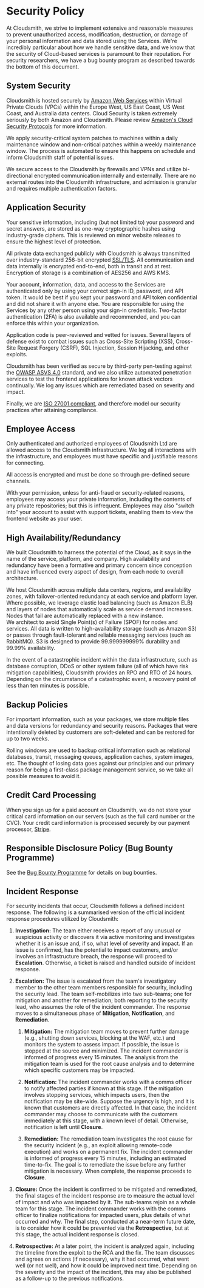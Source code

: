 # Security Policy

At Cloudsmith, we strive to implement extensive and reasonable measures to prevent unauthorized access, modification, destruction, or damage of your personal information and data stored using the Services. We're incredibly particular about how we handle sensitive data, and we know that the security of Cloud-based services is paramount to their reputation. For security researchers, we have a bug bounty program as described towards the bottom of this document.

## System Security

Cloudsmith is hosted securely by [Amazon Web Services](https://aws.amazon.com/) within Virtual Private Clouds (VPCs) within the Europe West, US East Coast, US West Coast, and Australia data centers. Cloud Security is taken extremely seriously by both Amazon and Cloudsmith. Please review [Amazon's Cloud Security Protocols](https://aws.amazon.com/security/) for more information.

We apply security-critical system patches to machines within a daily maintenance window and non-critical patches within a weekly maintenance window. The process is automated to ensure this happens on schedule and inform Cloudsmith staff of potential issues.

We secure access to the Cloudsmith by firewalls and VPNs and utilize bi-directional encrypted communication internally and externally. There are no external routes into the Cloudsmith infrastructure, and admission is granular and requires multiple authentication factors.

## Application Security

Your sensitive information, including (but not limited to) your password and secret answers, are stored as one-way cryptographic hashes using industry-grade ciphers. This is reviewed on minor website releases to ensure the highest level of protection.

All private data exchanged publicly with Cloudsmith is always transmitted over industry-standard 256-bit encrypted [SSL/TLS](https://en.wikipedia.org/wiki/Transport_Layer_Security). All communication and data internally is encrypted end-to-end, both in transit and at rest. Encryption of storage is a combination of AES256 and AWS KMS.

Your account, information, data, and access to the Services are authenticated only by using your correct sign-in ID, password, and API token. It would be best if you kept your password and API token confidential and did not share it with anyone else. You are responsible for using the Services by any other person using your sign-in credentials. Two-factor authentication (2FA) is also available and recommended, and you can enforce this within your organization.

Application code is peer-reviewed and vetted for issues. Several layers of defense exist to combat issues such as Cross-Site Scripting (XSS), Cross-Site Request Forgery (CSRF), SQL Injection, Session Hijacking, and other exploits.

Cloudsmith has been verified as secure by third-party pen-testing against the [OWASP ASVS 4.0](https://owasp.org/www-project-application-security-verification-standard/) standard, and we also utilize automated penetration services to test the frontend applications for known attack vectors continually. We log any issues which are remediated based on severity and impact.

Finally, we are [ISO 27001 compliant](https://help.cloudsmith.io/docs/security#security-certifications), and therefore model our security practices after attaining compliance.

## Employee Access

Only authenticated and authorized employees of Cloudsmith Ltd are allowed access to the Cloudsmith infrastructure. We log all interactions with the infrastructure, and employees must have specific and justifiable reasons for connecting.

All access is encrypted and must be done so through pre-defined secure channels.

With your permission, unless for anti-fraud or security-related reasons, employees may access your private information, including the contents of any private repositories; but this is infrequent. Employees may also "switch into" your account to assist with support tickets, enabling them to view the frontend website as your user.

## High Availability/Redundancy

We built Cloudsmith to harness the potential of the Cloud, as it says in the name of the service, platform, and company. High availability and redundancy have been a formative and primary concern since conception and have influenced every aspect of design, from each node to overall architecture.

We host Cloudsmith across multiple data centers, regions, and availability zones, with failover-oriented redundancy at each service and platform layer. Where possible, we leverage elastic load balancing (such as Amazon ELB) and layers of nodes that automatically scale as service demand increases. Nodes that fail are automatically replaced with a new instance.  
We architect to avoid Single Point(s) of Failure (SPOF) for nodes and services. All data is written to high-availability storage (such as Amazon S3) or passes through fault-tolerant and reliable messaging services (such as RabbitMQ). S3 is designed to provide 99.999999999% durability and 99.99% availability.

In the event of a catastrophic incident within the data infrastructure, such as database corruption, DDoS or other system failure (all of which have risk mitigation capabilities), Cloudsmith provides an RPO and RTO of 24 hours. Depending on the circumstance of a catastrophic event, a recovery point of less than ten minutes is possible.

## Backup Policies

For important information, such as your packages, we store multiple files and data versions for redundancy and security reasons. Packages that were intentionally deleted by customers are soft-deleted and can be restored for up to two weeks. 

Rolling windows are used to backup critical information such as relational databases, transit, messaging queues, application caches, system images, etc. The thought of losing data goes against our principles and our primary reason for being a first-class package management service, so we take all possible measures to avoid it.

## Credit Card Processing

When you sign up for a paid account on Cloudsmith, we do not store your critical card information on our servers (such as the full card number or the CVC). Your credit card information is processed securely by our payment processor, [Stripe](https://stripe.com).

## Responsible Disclosure Policy (Bug Bounty Programme)

See the [Bug Bounty Programme](doc:bug-bounty-programme) for details on bug bounties.

## Incident Response

For security incidents that occur, Cloudsmith follows a defined incident response. The following is a summarised version of the official incident response procedures utilized by Cloudsmith:

1. **Investigation:** The team either receives a report of any unusual or suspicious activity or discovers it via active monitoring and investigates whether it is an issue and, if so, what level of severity and impact. If an issue is confirmed, has the potential to impact customers, and/or involves an infrastructure breach, the response will proceed to **Escalation**. Otherwise, a ticket is raised and handled outside of incident response.

2. **Escalation:** The issue is escalated from the team's investigatory member to the other team members responsible for security, including the security lead. The team self-mobilizes into two sub-teams; one for mitigation and another for remediation; both reporting to the security lead, who assumes the role of the incident commander. The response moves to a simultaneous phase of **Mitigation**, **Notification**, and **Remediation**.

   1. **Mitigation:** The mitigation team moves to prevent further damage (e.g., shutting down services, blocking at the WAF, etc.) and monitors the system to assess impact. If possible, the issue is stopped at the source and minimized. The incident commander is informed of progress every 15 minutes. The analysis from the mitigation team is used for the root cause analysis and to determine which specific customers may be impacted.

   2. **Notification:** The incident commander works with a comms officer to notify affected parties if known at this stage. If the mitigation involves stopping services, which impacts users, then the notification may be site-wide. Suppose the urgency is high, and it is known that customers are directly affected. In that case, the incident commander may choose to communicate with the customers immediately at this stage, with a known level of detail. Otherwise, notification is left until **Closure**.

   3. **Remediation:** The remediation team investigates the root cause for the security incident (e.g., an exploit allowing remote-code execution) and works on a permanent fix. The incident commander is informed of progress every 15 minutes, including an estimated time-to-fix. The goal is to remediate the issue before any further mitigation is necessary. When complete, the response proceeds to **Closure**.

3. **Closure:** Once the incident is confirmed to be mitigated and remediated, the final stages of the incident response are to measure the actual level of impact and who was impacted by it. The sub-teams rejoin as a whole team for this stage. The incident commander works with the comms officer to finalize notifications for impacted users, plus details of what occurred and why. The final step, conducted at a near-term future date, is to consider how it could be prevented via the **Retrospective**, but at this stage, the actual incident response is closed.

4. **Retrospective:** At a later point, the incident is analyzed again, including the timeline from the exploit to the RCA and the fix. The team discusses and agrees on actions (if necessary), why it had occurred, what went well (or not well), and how it could be improved next time. Depending on the severity and the impact of the incident, this may also be published as a follow-up to the previous notifications.
